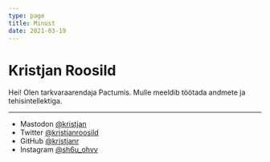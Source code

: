 ```yaml
---
type: page
title: Minust
date: 2021-03-19
---
```


# Kristjan Roosild

Hei! Olen tarkvaraarendaja Pactumis. Mulle meeldib töötada andmete ja tehisintellektiga.


---

- Mastodon [@kristjan](https://mastodon.ee/@kristjan)
- Twitter [@kristjanroosild](https://twitter.com/kristjanroosild)
- GitHub [@kristjanr](https://github.com/kristjanr)
- Instagram [@sh6u_ohvv](https://instagram.com/sh6u_ohvv)

